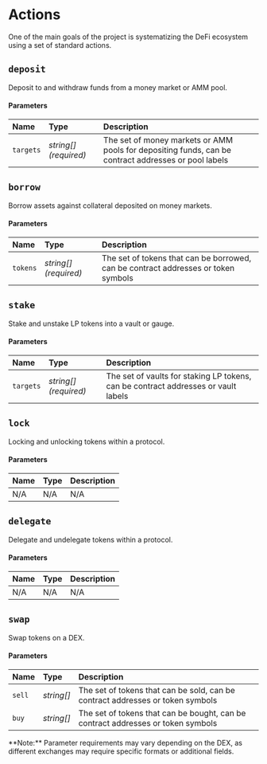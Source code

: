 
# Actions

One of the main goals of the project is systematizing the DeFi ecosystem using a set of standard actions.

## `deposit`

Deposit to and withdraw funds from a money market or AMM pool.

#### Parameters

| Name      | Type                  | Description                                                                                          |
| :-------- | :-------------------- | :--------------------------------------------------------------------------------------------------- |
| `targets` | _string[] (required)_ | The set of money markets or AMM pools for depositing funds, can be contract addresses or pool labels |

## `borrow`

Borrow assets against collateral deposited on money markets.

#### Parameters

| Name     | Type                  | Description                                                                        |
| :------- | :-------------------- | :--------------------------------------------------------------------------------- |
| `tokens` | _string[] (required)_ | The set of tokens that can be borrowed, can be contract addresses or token symbols |

## `stake`

Stake and unstake LP tokens into a vault or gauge.

#### Parameters

| Name      | Type                  | Description                                                                        |
| :-------- | :-------------------- | :--------------------------------------------------------------------------------- |
| `targets` | _string[] (required)_ | The set of vaults for staking LP tokens, can be contract addresses or vault labels |

## `lock`

Locking and unlocking tokens within a protocol.

#### Parameters

| Name | Type | Description |
| :--- | :--- | :---------- |
| N/A  | N/A  | N/A         |

## `delegate`

Delegate and undelegate tokens within a protocol.

#### Parameters

| Name | Type | Description |
| :--- | :--- | :---------- |
| N/A  | N/A  | N/A         |

## `swap`

Swap tokens on a DEX.

#### Parameters

| Name    | Type       | Description                                                                              |
| :------ | :--------- | :--------------------------------------------------------------------------------------- |
| `sell`  | _string[]_ | The set of tokens that can be sold, can be contract addresses or token symbols           |
| `buy`   | _string[]_ | The set of tokens that can be bought, can be contract addresses or token symbols         |

<Callout type="info">
  **Note:** Parameter requirements may vary depending on the DEX, as different exchanges may require specific formats or additional fields.
</Callout>

